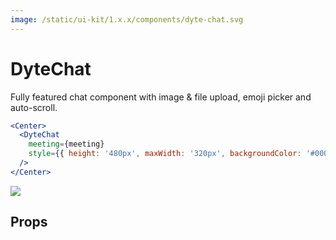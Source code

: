 ```yaml
---
image: /static/ui-kit/1.x.x/components/dyte-chat.svg
---
```


# DyteChat

Fully featured chat component with image & file upload, emoji picker and
auto-scroll.

```jsx
<Center>
  <DyteChat
    meeting={meeting}
    style={{ height: '480px', maxWidth: '320px', backgroundColor: '#000' }}
  />
</Center>
```

<img src="../../static/rn-ui-kit/images/DyteChat.png" height={300} width={300}/>

## Props

<PropsTable of="dyte-chat" />
